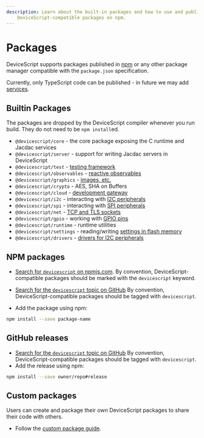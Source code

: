 ```yaml
---
description: Learn about the built-in packages and how to use and publish
    DeviceScript-compatible packages on npm.
---
```


# Packages

DeviceScript supports packages published in [npm](https://www.npmjs.com/) or any other package manager compatible
with the `package.json` specification.

Currently, only TypeScript code can be published - in future we may add [services](/developer/servers/custom-services).

## Builtin Packages

The packages are dropped by the DeviceScript compiler whenever you run build.
They do not need to be `npm install`ed.

-   `@devicescript/core` - the core package exposing the C runtime and Jacdac services
-   `@devicescript/server` - support for writing Jacdac servers in DeviceScript
-   `@devicescript/test` - [testing framework](/developer/testing)
-   `@devicescript/observables` - [reactive observables](/developer/observables)
-   `@devicescript/graphics` - [images, etc.](/developer/graphics)
-   `@devicescript/crypto` - AES, SHA on Buffers
-   `@devicescript/cloud` - [development gateway](/developer/development-gateway)
-   `@devicescript/i2c` - interacting with [I2C peripherals](/developer/servers/i2c)
-   `@devicescript/spi` - interacting with [SPI peripherals](/developer/servers/spi)
-   `@devicescript/net` - [TCP and TLS sockets](/developer/net)
-   `@devicescript/gpio` - working with [GPIO pins](/developer/servers/gpio)
-   `@devicescript/runtime` - runtime utilities
-   `@devicescript/settings` - reading/writing [settings in flash memory](/developer/settings)
-   `@devicescript/drivers` - [drivers for I2C peripherals](/developer/servers)

## NPM packages

-   [Search for `devicescript` on npmjs.com](https://www.npmjs.com/search?q=devicescript).
    By convention, DeviceScript-compatible packages should be marked with the `devicescript` keyword.

-   [Search for the `devicescript` topic on GitHub](https://github.com/topics/devicescript)
    By convention, DeviceScript-compatible packages should be tagged with `devicescript`.

-   Add the package using npm:

```bash npm2yarn
npm install --save package-name
```

## GitHub releases

-   [Search for the `devicescript` topic on GitHub](https://github.com/topics/devicescript)
    By convention, DeviceScript-compatible packages should be tagged with `devicescript`.
-   Add the release using npm:

```bash npm2yarn
npm install --save owner/repo#release
```

## Custom packages

Users can create and package their own DeviceScript packages to share their code with others.

-   Follow the [custom package guide](/developer/packages/custom).
